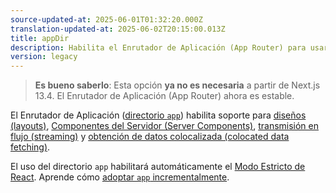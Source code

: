 ```yaml
---
source-updated-at: 2025-06-01T01:32:20.000Z
translation-updated-at: 2025-06-02T20:15:00.013Z
title: appDir
description: Habilita el Enrutador de Aplicación (App Router) para usar diseños (layouts), transmisión en flujo (streaming) y más.
version: legacy
---
```


> **Es bueno saberlo**: Esta opción **ya no es necesaria** a partir de Next.js 13.4. El Enrutador de Aplicación (App Router) ahora es estable.

El Enrutador de Aplicación ([directorio `app`](/docs/app/building-your-application/routing)) habilita soporte para [diseños (layouts)](/docs/app/api-reference/file-conventions/layout), [Componentes del Servidor (Server Components)](/docs/app/getting-started/server-and-client-components), [transmisión en flujo (streaming)](/docs/app/building-your-application/routing/loading-ui-and-streaming) y [obtención de datos colocalizada (colocated data fetching)](/docs/app/building-your-application/data-fetching).

El uso del directorio `app` habilitará automáticamente el [Modo Estricto de React](https://react.dev/reference/react/StrictMode). Aprende cómo [adoptar `app` incrementalmente](/docs/app/guides/migrating/app-router-migration#migrating-from-pages-to-app).